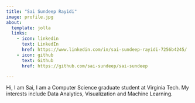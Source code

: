 ```yaml
---
title: "Sai Sundeep Rayidi"
image: profile.jpg
about:
  template: jolla
  links:
    - icon: linkedin
      text: LinkedIn
      href: https://www.linkedin.com/in/sai-sundeep-rayidi-7256b4245/
    - icon: github
      text: Github
      href: https://github.com/sai-sundeep/sai-sundeep

---
```


Hi, I am Sai, I am a Computer Science graduate student at Virginia Tech. My interests include Data Analytics, Visualization and Machine Learning. 
